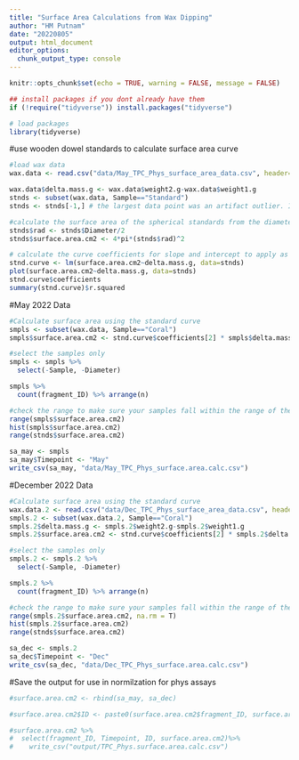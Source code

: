 ```yaml
---
title: "Surface Area Calculations from Wax Dipping"
author: "HM Putnam"
date: "20220805"
output: html_document
editor_options: 
  chunk_output_type: console
---
```


```r
knitr::opts_chunk$set(echo = TRUE, warning = FALSE, message = FALSE)

## install packages if you dont already have them
if (!require("tidyverse")) install.packages("tidyverse")

# load packages
library(tidyverse)
```

#use wooden dowel standards to calculate surface area curve 
```r

#load wax data
wax.data <- read.csv("data/May_TPC_Phys_surface_area_data.csv", header=TRUE)

wax.data$delta.mass.g <- wax.data$weight2.g-wax.data$weight1.g
stnds <- subset(wax.data, Sample=="Standard")
stnds <- stnds[-1,] # the largest data point was an artifact outlier. It was removed, as it had bubbles of air escape the wooden sphere, leaving gaps in the wax

#calculate the surface area of the spherical standards from the diameter
stnds$rad <- stnds$Diameter/2
stnds$surface.area.cm2 <- 4*pi*(stnds$rad)^2

# calculate the curve coefficients for slope and intercept to apply as the standard
stnd.curve <- lm(surface.area.cm2~delta.mass.g, data=stnds)
plot(surface.area.cm2~delta.mass.g, data=stnds)
stnd.curve$coefficients
summary(stnd.curve)$r.squared 


```

#May 2022 Data
```r
#Calculate surface area using the standard curve
smpls <- subset(wax.data, Sample=="Coral")
smpls$surface.area.cm2 <- stnd.curve$coefficients[2] * smpls$delta.mass.g + stnd.curve$coefficients[1]

#select the samples only
smpls <- smpls %>%
  select(-Sample, -Diameter)

smpls %>%
  count(fragment_ID) %>% arrange(n)

#check the range to make sure your samples fall within the range of the standards
range(smpls$surface.area.cm2)
hist(smpls$surface.area.cm2)
range(stnds$surface.area.cm2)

sa_may <- smpls
sa_may$Timepoint <- "May"
write_csv(sa_may, "data/May_TPC_Phys_surface.area.calc.csv")

```

#December 2022 Data
```r
#Calculate surface area using the standard curve
wax.data.2 <- read.csv("data/Dec_TPC_Phys_surface_area_data.csv", header=TRUE)
smpls.2 <- subset(wax.data.2, Sample=="Coral")
smpls.2$delta.mass.g <- smpls.2$weight2.g-smpls.2$weight1.g
smpls.2$surface.area.cm2 <- stnd.curve$coefficients[2] * smpls.2$delta.mass.g + stnd.curve$coefficients[1]

#select the samples only
smpls.2 <- smpls.2 %>%
  select(-Sample, -Diameter)

smpls.2 %>%
  count(fragment_ID) %>% arrange(n)

#check the range to make sure your samples fall within the range of the standards
range(smpls.2$surface.area.cm2, na.rm = T)
hist(smpls.2$surface.area.cm2)
range(stnds$surface.area.cm2)

sa_dec <- smpls.2
sa_dec$Timepoint <- "Dec"
write_csv(sa_dec, "data/Dec_TPC_Phys_surface.area.calc.csv")

```


#Save the output for use in normilzation for phys assays
```r

#surface.area.cm2 <- rbind(sa_may, sa_dec)

#surface.area.cm2$ID <- paste0(surface.area.cm2$fragment_ID, surface.area.cm2$Timepoint)

#surface.area.cm2 %>%
#  select(fragment_ID, Timepoint, ID, surface.area.cm2)%>%
#    write_csv("output/TPC_Phys.surface.area.calc.csv")
```

